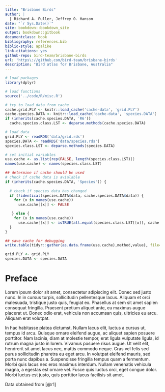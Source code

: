 ```yaml
--- 
title: "Brisbane Birds"
author: |
  | Richard A. Fuller, Jeffrey O. Hanson
date: "`r Sys.Date()`"
site: bookdown::bookdown_site
output: bookdown::gitbook
documentclass: book
bibliography: references.bib
biblio-style: apalike
link-citations: yes
github-repo: bird-team/brisbane-birds
url: 'https\://github.com/bird-team/brisbane-birds'
description: "Bird atlas for Brisbane, Australia"
---
```


```r
# load packages
library(dplyr)

# load functions
source('../code/R/misc.R')

# try to load data from cache
cache.grid.PLY <- knitr::load_cache('cache-data', 'grid.PLY')
cache.species.DATA <- knitr::load_cache('cache-data', 'species.DATA')
if (inherits(cache.species.DATA, 'R6'))
  cache.species.class.LST <- deparse.methods(cache.species.DATA)

# load data
grid.PLY <- readRDS('data/grid.rds')
species.DATA <- readRDS('data/species.rds')
species.class.LST <- deparse.methods(species.DATA)

# set initial variables
use.cache <- as.list(rep(FALSE, length(species.class.LST)))
names(use.cache) <- names(species.class.LST)

## determine if cache should be used
# check if cache data is avialable
if (inherits(cache.species.DATA, 'Species')) {
  
  # check if species data has changed
  if (!identical(species.DATA$data, cache.species.DATA$data)) {
    for (x in names(use.cache))
      use.cache[[x]] <- FALSE

   } else {
    for (x in names(use.cache))
      use.cache[[x]] <- isTRUE(all.equal(species.class.LST[[x]], cache.species.class.LST[[x]]))
  }
}

## save cache for debugging
write.table(tidyr::gather(as.data.frame(use.cache),method,value), file='cache_usage.csv', row.names=FALSE, sep=',')

```
```r
grid.PLY <- grid.PLY
species.DATA <- species.DATA
```


# Preface

Lorem ipsum dolor sit amet, consectetur adipiscing elit. Donec sed justo nunc. In in cursus turpis, sollicitudin pellentesque lacus. Aliquam et orci malesuada, tristique justo quis, feugiat ex. Phasellus at sem sit amet sapien consequat fringilla. Praesent pretium aliquet ante, eu maximus augue placerat ut. Donec odio erat, vehicula non accumsan quis, ultricies eu arcu. Aliquam erat volutpat.

In hac habitasse platea dictumst. Nullam lacus elit, luctus a cursus ut, tempus id arcu. Quisque ornare eleifend augue, ac aliquet sapien posuere porttitor. Nam lacinia, diam at molestie tempor, erat ligula vulputate ligula, id rutrum magna justo in lorem. Vivamus posuere risus augue. Ut velit elit, hendrerit sit amet lacus nec, mattis commodo neque. Cras vel felis sed purus sollicitudin pharetra eu eget arcu. In volutpat eleifend mauris, sed porta nunc dapibus a. Suspendisse fringilla tempus quam a fermentum. Morbi quis lacus nec eros maximus interdum. Nullam venenatis vehicula magna, a egestas est ornare vel. Fusce quis luctus orci, eget congue dolor. Morbi luctus est justo, quis porttitor lacus facilisis sit amet.

Data obtained from [@r1]

